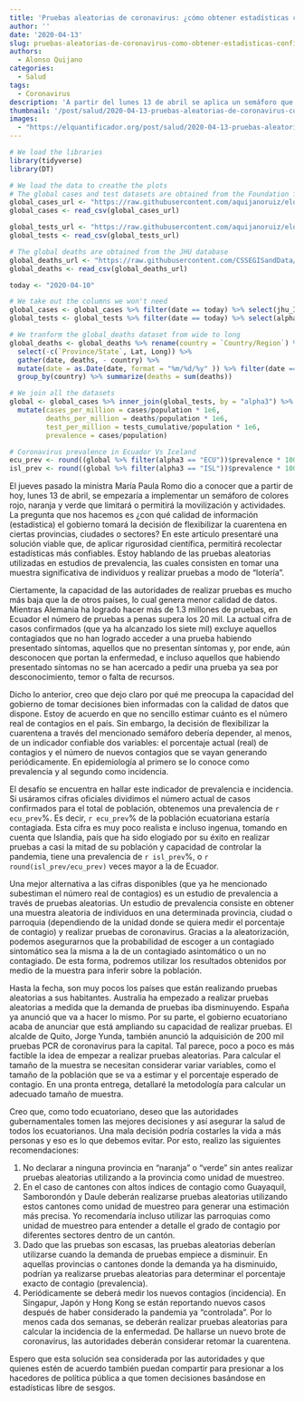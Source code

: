 ```yaml
---
title: 'Pruebas aleatorias de coronavirus: ¿cómo obtener estadísticas confiables para la toma decisiones?'
author: ''
date: '2020-04-13'
slug: pruebas-aleatorias-de-coronavirus-como-obtener-estadisticas-confiables-para-la-toma-decisiones-4
authors:
  - Alonso Quijano
categories:
  - Salud
tags:
  - Coronavirus
description: 'A partir del lunes 13 de abril se aplica un semáforo que categoriza a las provincias de acuerdo al grado de contagio y de acuerdo a esto flexibilizar la cuarentena. Nos preguntamos, ¿con qué calidad de datos dispone el gobierno para tomar decisiones bien informadas? En este artículo discutimos el uso de pruebas aleatorias, un método que permite estimar el número real de contagios por provincia, cantón o parroquia.'
thumbnail: '/post/salud/2020-04-13-pruebas-aleatorias-de-coronavirus-como-obtener-estadisticas-confiables-para-la-toma-decisiones-4.jpeg'
images: 
  - "https://elquantificador.org/post/salud/2020-04-13-pruebas-aleatorias-de-coronavirus-como-obtener-estadisticas-confiables-para-la-toma-decisiones-4.jpeg"
---
```


```r
# We load the libraries
library(tidyverse)
library(DT)

# We load the data to creathe the plots
# The global cases and test datasets are obtained from the Foundation for Innovative New Diagnostics (https://finddx.shinyapps.io/FIND_Cov_19_Tracker/)
global_cases_url <- "https://raw.githubusercontent.com/aquijanoruiz/elquantificador_posts/master/salud/2020-04-12-pruebas-aleatorias-de-coronavirus-como-obtener-estadisticas-confiables-para-la-toma-decisiones.Rmd/COVID19_GLOBAL_CASES.csv"
global_cases <- read_csv(global_cases_url)

global_tests_url <- "https://raw.githubusercontent.com/aquijanoruiz/elquantificador_posts/master/salud/2020-04-12-pruebas-aleatorias-de-coronavirus-como-obtener-estadisticas-confiables-para-la-toma-decisiones.Rmd/COVID19_GLOBAL_TESTS.csv"
global_tests <- read_csv(global_tests_url)

# The global deaths are obtained from the JHU database
global_deaths_url <- "https://raw.githubusercontent.com/CSSEGISandData/COVID-19/master/csse_covid_19_data/csse_covid_19_time_series/time_series_covid19_deaths_global.csv"
global_deaths <- read_csv(global_deaths_url)

today <- "2020-04-10"

# We take out the columns we won't need
global_cases <- global_cases %>% filter(date == today) %>% select(jhu_ID.x, alpha3, date, cases, population) %>% rename(country = jhu_ID.x)
global_tests <- global_tests %>% filter(date == today) %>% select(alpha3, tests_cumulative) 

# We tranform the global_deaths dataset from wide to long
global_deaths <- global_deaths %>% rename(country = `Country/Region`) %>% 
  select(-c(`Province/State`, Lat, Long)) %>%
  gather(date, deaths, - country) %>% 
  mutate(date = as.Date(date, format = "%m/%d/%y" )) %>% filter(date == today) %>% select(-date) %>%
  group_by(country) %>% summarize(deaths = sum(deaths))

# We join all the datasets
global <- global_cases %>% inner_join(global_tests, by = "alpha3") %>% left_join(global_deaths, by = "country") %>%
  mutate(cases_per_million = cases/population * 1e6,
         deaths_per_million = deaths/population * 1e6,
         test_per_million = tests_cumulative/population * 1e6,
         prevalence = cases/population)

# Coronavirus prevalence in Ecuador Vs Iceland
ecu_prev <- round((global %>% filter(alpha3 == "ECU"))$prevalence * 100,2)
isl_prev <- round((global %>% filter(alpha3 == "ISL"))$prevalence * 100, 1)
```

El jueves pasado la ministra María Paula Romo dio a conocer que a partir de hoy, lunes 13 de abril, se empezaría a implementar un semáforo de colores rojo, naranja y verde que limitará o permitirá la movilización y actividades. La pregunta que nos hacemos es ¿con qué calidad de información (estadística) el gobierno tomará la decisión de flexibilizar la cuarentena en ciertas provincias, ciudades o sectores? En este artículo presentaré una solución viable que, de aplicar rigurosidad científica, permitirá recolectar estadísticas más confiables. Estoy hablando de las pruebas aleatorias utilizadas en estudios de prevalencia, las cuales consisten en tomar una muestra significativa de individuos y realizar pruebas a modo de “lotería".

Ciertamente, la capacidad de las autoridades de realizar pruebas es mucho más baja que la de otros países, lo cual genera menor calidad de datos. Mientras Alemania ha logrado hacer más de 1.3 millones de pruebas, en Ecuador el número de pruebas a penas supera los 20 mil. La actual cifra de casos confirmados (que ya ha alcanzado los siete mil) excluye aquellos contagiados que no han logrado acceder a una prueba habiendo presentado síntomas, aquellos que no presentan síntomas y, por ende, aún desconocen que portan la enfermedad, e incluso aquellos que habiendo presentado síntomas no se han acercado a pedir una prueba ya sea por desconocimiento, temor o falta de recursos.

Dicho lo anterior, creo que dejo claro por qué me preocupa la capacidad del gobierno de tomar decisiones bien informadas con la calidad de datos que dispone. Estoy de acuerdo en que no sencillo estimar cuánto es el número real de contagios en el país. Sin embargo, la decisión de flexibilizar la cuarentena a través del mencionado semáforo debería depender, al menos, de un indicador confiable dos variables: el porcentaje actual (real) de contagios y el número de nuevos contagios que se vayan generando periódicamente. En epidemiología al primero se lo conoce como prevalencia y al segundo como incidencia. 


El desafío se encuentra en hallar este indicador de prevalencia e incidencia. Si usáramos cifras oficiales dividimos el número actual de casos confirmados para el total de población, obtenemos una prevalencia de `r ecu_prev`%. Es decir, `r ecu_prev`% de la población ecuatoriana estaría contagiada. Esta cifra es muy poco realista e incluso ingenua, tomando en cuenta que Islandia, país que ha sido elogiado por su éxito en realizar pruebas a casi la mitad de su población y capacidad de controlar la pandemia, tiene una prevalencia de `r isl_prev`%, o `r round(isl_prev/ecu_prev)` veces mayor a la de Ecuador.

Una mejor alternativa a las cifras disponibles (que ya he mencionado subestiman el número real de contagios) es un estudio de prevalencia a través de pruebas aleatorias. Un estudio de prevalencia consiste en obtener una muestra aleatoria de individuos en una determinada provincia, ciudad o parroquia (dependiendo de la unidad donde se quiera medir el porcentaje de contagio) y realizar pruebas de coronavirus. Gracias a la aleatorización, podemos asegurarnos que la probabilidad de escoger a un contagiado sintomático sea la misma a la de un contagiado asintomático o un no contagiado. De esta forma, podremos utilizar los resultados obtenidos por medio de la muestra para inferir sobre la población.

Hasta la fecha, son muy pocos los países que están realizando pruebas aleatorias a sus habitantes. Australia ha empezado a realizar pruebas aleatorias a medida que la demanda de pruebas iba disminuyendo. España ya anunció que va a hacer lo mismo. Por su parte, el gobierno ecuatoriano acaba de anunciar que está ampliando su capacidad de realizar pruebas. El alcalde de Quito, Jorge Yunda, también anunció la adquisición de 200 mil pruebas PCR de coronavirus para la capital. Tal parece, poco a poco es más factible la idea de empezar a realizar pruebas aleatorias. Para calcular el tamaño de la muestra se necesitan considerar variar variables, como el tamaño de la población que se va a estimar y el porcentaje esperado de contagio. En una pronta entrega, detallaré la metodología para calcular un adecuado tamaño de muestra.

Creo que, como todo ecuatoriano, deseo que las autoridades gubernamentales tomen las mejores decisiones y así asegurar la salud de todos los ecuatorianos. Una mala decisión podría costarles la vida a más personas y eso es lo que debemos evitar. Por esto, realizo las siguientes recomendaciones:

1.	No declarar a ninguna provincia en “naranja” o “verde” sin antes realizar pruebas aleatorias utilizando a la provincia como unidad de muestreo.
2.	En el caso de cantones con altos índices de contagio como Guayaquil, Samborondón y Daule deberán realizarse pruebas aleatorias utilizando estos cantones como unidad de muestreo para generar una estimación más precisa. Yo recomendaría incluso utilizar las parroquias como unidad de muestreo para entender a detalle el grado de contagio por diferentes sectores dentro de un cantón.
3.	Dado que las pruebas son escasas, las pruebas aleatorias deberían utilizarse cuando la demanda de pruebas empiece a disminuir. En aquellas provincias o cantones donde la demanda ya ha disminuido, podrían ya realizarse pruebas aleatorias para determinar el porcentaje exacto de contagio (prevalencia).
4.	Periódicamente se deberá medir los nuevos contagios (incidencia). En Singapur, Japón y Hong Kong se están reportando nuevos casos después de haber considerado la pandemia ya “controlada”. Por lo menos cada dos semanas, se deberán realizar pruebas aleatorias para calcular la incidencia de la enfermedad. De hallarse un nuevo brote de coronavirus, las autoridades deberán considerar retomar la cuarentena.

Espero que esta solución sea considerada por las autoridades y que quienes estén de acuerdo también puedan compartir para presionar a los hacedores de política pública a que tomen decisiones basándose en estadísticas libre de sesgos.